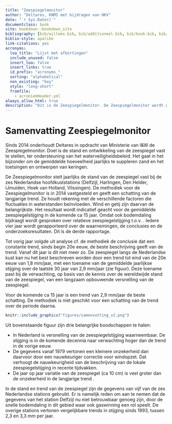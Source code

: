 ```yaml
---
title: "Zeespiegelmonitor"
author: "Deltares, KNMI met bijdragen van HKV"
date: "`r Sys.Date()`"
documentclass: book
site: bookdown::bookdown_site
bibliography: [bib/willems.bib, bib/additioneel.bib, bib/book.bib, bib/bibhkv.bib, bib/R.bib, bib/sealevel.bib, bib/hijma_refs.bib, bib/sealevel_sanne.bib]
biblio-style: apalike
link-citations: yes
acronyms:
  loa_title: "Lijst met afkortingen"
  include_unused: false
  insert_loa: false
  insert_links: true
  id_prefix: "acronyms_"
  sorting: "alphabetical"
  non_existing: "key"
  style: "long-short"
  fromfile:
    - acroniemHeader.yml
always_allow_html: true
description: "Dit is de Zeespiegelmonitor. De Zeespiegelmonitor wordt gemaakt door Deltares met bijdragen van HKV en KNMI in opdracht van Rijkswaterstaat. "
---
```


# Samenvatting Zeespiegelmonitor {.unnumbered #samenvatting}

Sinds 2014 onderhoudt Deltares in opdracht van Ministerie van I&W de Zeespiegelmonitor. Doel is de stand en ontwikkeling van de zeespiegel vast te stellen, ter ondersteuning van het waterveiligheidsbeleid. Het gaat in het bijzonder om de gemiddelde hoeveelheid jaarlijks te suppleren zand en het toetsingen en ontwerpen van keringen.

De Zeespiegelmonitor stelt jaarlijks de stand van de zeespiegel vast bij de zes Nederlandse hoofdkuststations (Delfzijl, Harlingen, Den Helder, IJmuiden, Hoek van Holland, Vlissingen). De methodiek voor de Zeespiegelmonitor is in 2014 vastgesteld en geeft een schatting van de langjarige trend. Ze houdt rekening met de verschillende factoren die fluctuaties in waterstanden beïnvloeden. Wind en getij zijn daarvan de belangrijkste. Het resultaat wordt indicatief geacht voor de gemiddelde zeespiegelstijging in de komende ca 15 jaar. Omdat ook bodemdaling bijdraagt wordt gesproken over relatieve zeespiegelstijging t.o.v. \acr{NAP}. Iedere vier jaar wordt gerapporteerd over de waarnemingen, de conclusies en de onderzoeksresultaten. Dit is de derde rapportage.

Tot vorig jaar volgde uit analyse cf. de methodiek de conclusie dat een constante trend, sinds begin 20e eeuw, de beste beschrijving geeft van de trend. Vanaf dit jaar is dit niet meer zo. De zeespiegel langs de Nederlandse kust kan nu het best beschreven worden door een trend tot eind van de 20e eeuw van 1,8 mm/jaar, met een toename van de gemiddelde jaarlijkse stijging over de laatste 30 jaar van 2,9 mm/jaar (zie figuur). Deze toename past bij de verwachting, op basis van de kennis over de wereldwijde stand van de zeespiegel, van een langzaam opbouwende versnelling van de zeespiegel.

Voor de komende ca 15 jaar is een trend van 2,9 mm/jaar de beste schatting. De methodiek is niet geschikt voor een schatting van de trend over de periode daarna.

```r
knitr::include_graphics("figures/samenvatting_v2.png")
```

Uit bovenstaande figuur zijn drie belangrijke boodschappen te halen:

-   In Nederland is versnelling van de zeespiegelstijging waarneembaar. De stijging is in de komende decennia naar verwachting hoger dan de trend in de vorige eeuw.
-   De gegevens vanaf 1979 vertonen een kleinere onzekerheid dan daarvoor door een nauwkeuriger correctie voor windopzet. Dat verhoogt de nauwkeurigheid van de beschrijving van de lokale zeespiegelstijging in recente tijdvakken.
-   De jaar op jaar variatie van de zeespiegel (ca 10 cm) is veel groter dan de onzekerheid in de langjarige trend .

In de stand en trend van de zeespiegel zijn de gegevens van vijf van de zes Nederlandse stations gebruikt. Er is namelijk reden om aan te nemen dat de gegevens van het station Delfzijl nu niet betrouwbaar genoeg zijn, door de snelle bodemdaling in dit gebied waar ook gaswinning een rol speelt. De overige stations vertonen vergelijkbare trends in stijging sinds 1993, tussen 2,3 en 3,3 mm per jaar.


